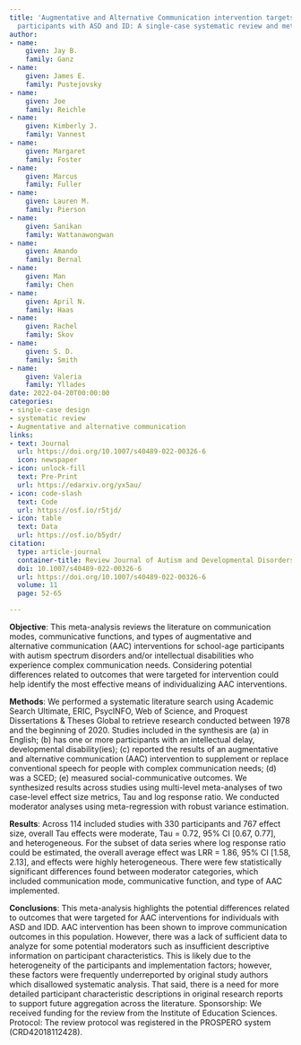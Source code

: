 ```yaml
---
title: 'Augmentative and Alternative Communication intervention targets for school-aged
  participants with ASD and ID: A single-case systematic review and meta-analysis'
author:
- name:
    given: Jay B.
    family: Ganz
- name:
    given: James E.
    family: Pustejovsky
- name:
    given: Joe
    family: Reichle
- name:
    given: Kimberly J.
    family: Vannest
- name:
    given: Margaret
    family: Foster
- name:
    given: Marcus
    family: Fuller
- name:
    given: Lauren M.
    family: Pierson
- name:
    given: Sanikan
    family: Wattanawongwan
- name:
    given: Amando
    family: Bernal
- name:
    given: Man
    family: Chen
- name:
    given: April N.
    family: Haas
- name:
    given: Rachel
    family: Skov
- name:
    given: S. D.
    family: Smith
- name:
    given: Valeria
    family: Yllades
date: 2022-04-20T00:00:00
categories:
- single-case design
- systematic review
- Augmentative and alternative communication
links:
- text: Journal
  url: https://doi.org/10.1007/s40489-022-00326-6
  icon: newspaper
- icon: unlock-fill
  text: Pre-Print
  url: https://edarxiv.org/yx5au/
- icon: code-slash
  text: Code
  url: https://osf.io/r5tjd/
- icon: table
  text: Data
  url: https://osf.io/b5ydr/
citation:
  type: article-journal
  container-title: Review Journal of Autism and Developmental Disorders
  doi: 10.1007/s40489-022-00326-6
  url: https://doi.org/10.1007/s40489-022-00326-6
  volume: 11
  page: 52-65

---
```


__Objective__: This meta-analysis reviews the literature on communication modes, communicative functions, and types of augmentative and alternative communication (AAC) interventions for school-age participants with autism spectrum disorders and/or intellectual disabilities who experience complex communication needs. Considering potential differences related to outcomes that were targeted for intervention could help identify the most effective means of individualizing AAC interventions.

__Methods__: We performed a systematic literature search using Academic Search Ultimate, ERIC, PsycINFO, Web of Science, and Proquest Dissertations & Theses Global to retrieve research conducted between 1978 and the beginning of 2020. Studies included in the synthesis are (a) in English; (b) has one or more participants with an intellectual delay, developmental disability(ies); (c) reported the results of an augmentative and alternative communication (AAC) intervention to supplement or replace conventional speech for people with complex communication needs; (d) was a SCED; (e) measured social-communicative outcomes. We synthesized results across studies using multi-level meta-analyses of two case-level effect size metrics, Tau and log response ratio. We conducted moderator analyses using meta-regression with robust variance estimation.

__Results__: Across 114 included studies with 330 participants and 767 effect size, overall Tau effects were moderate, Tau = 0.72, 95% CI [0.67, 0.77], and heterogeneous. For the subset of data series where log response ratio could be estimated, the overall average effect was LRR = 1.86, 95% CI [1.58, 2.13], and effects were highly heterogeneous. There were few statistically significant differences found between moderator categories, which included communication mode, communicative function, and type of AAC implemented.

__Conclusions__: This meta-analysis highlights the potential differences related to outcomes that were targeted for AAC interventions for individuals with ASD and IDD. AAC intervention has been shown to improve communication outcomes in this population. However, there was a lack of sufficient data to analyze for some potential moderators such as insufficient descriptive information on participant characteristics. This is likely due to the heterogeneity of the participants and implementation factors; however, these factors were frequently underreported by original study authors which disallowed systematic analysis. That said, there is a need for more detailed participant characteristic descriptions in original research reports to support future aggregation across the literature.
Sponsorship: We received funding for the review from the Institute of Education Sciences.
Protocol: The review protocol was registered in the PROSPERO system (CRD42018112428).


